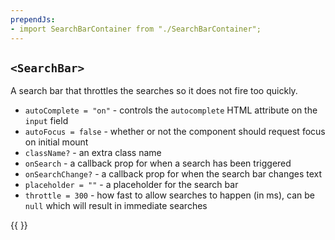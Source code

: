 ```yaml
---
prependJs:
- import SearchBarContainer from "./SearchBarContainer";
---
```


## `<SearchBar>`

A search bar that throttles the searches so it does not fire too quickly.

* `autoComplete = "on"` - controls the `autocomplete` HTML attribute on the `input` field
* `autoFocus = false` - whether or not the component should request focus on initial mount
* `className?` - an extra class name
* `onSearch` - a callback prop for when a search has been triggered
* `onSearchChange?` - a callback prop for when the search bar changes text
* `placeholder = ""` - a placeholder for the search bar
* `throttle = 300` - how fast to allow searches to happen (in ms), can be `null` which will result in immediate searches

{{
  <SearchBarContainer />
}}

